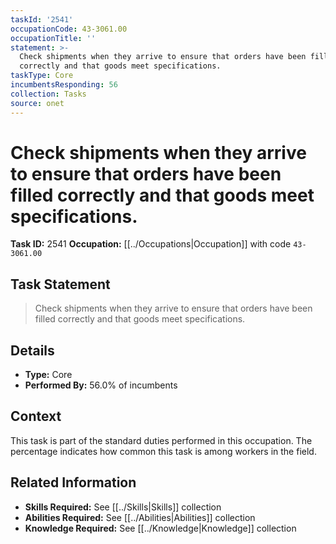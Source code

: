 ```yaml
---
taskId: '2541'
occupationCode: 43-3061.00
occupationTitle: ''
statement: >-
  Check shipments when they arrive to ensure that orders have been filled
  correctly and that goods meet specifications.
taskType: Core
incumbentsResponding: 56
collection: Tasks
source: onet
---
```

# Check shipments when they arrive to ensure that orders have been filled correctly and that goods meet specifications.

**Task ID:** 2541
**Occupation:** [[../Occupations|Occupation]] with code `43-3061.00`

## Task Statement

> Check shipments when they arrive to ensure that orders have been filled correctly and that goods meet specifications.

## Details

- **Type:** Core
- **Performed By:** 56.0% of incumbents

## Context

This task is part of the standard duties performed in this occupation. The percentage indicates how common this task is among workers in the field.

## Related Information

- **Skills Required:** See [[../Skills|Skills]] collection
- **Abilities Required:** See [[../Abilities|Abilities]] collection
- **Knowledge Required:** See [[../Knowledge|Knowledge]] collection
